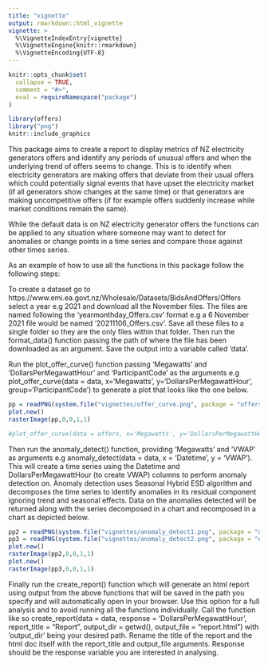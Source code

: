 ```yaml
---
title: "vignette"
output: rmarkdown::html_vignette
vignette: >
  %\VignetteIndexEntry{vignette}
  %\VignetteEngine{knitr::rmarkdown}
  %\VignetteEncoding{UTF-8}
---
```


```r
knitr::opts_chunk$set(
  collapse = TRUE,
  comment = "#>",
  eval = requireNamespace("package")
)
```

```r
library(offers)
library("png")
knitr::include_graphics
```

This package aims to create a report to display metrics of NZ electricity generators offers and identify any periods of unusual offers and when the underlying trend of offers seems to change.  This is to identify when electricity generators are making offers that deviate from their usual offers which could potentially signal events that have upset the electricity market (if all generators show changes at the same time) or that generators are making uncompetitive offers (if for example offers suddenly increase while market conditions remain the same). 

While the default data is on NZ electricity generator offers the functions can be applied to any situation where someone may want to detect for anomalies or change points in a time series and compare those against other times series. 

As an example of how to use all the functions in this package follow the following steps: 

To create a dataset go to https://www.emi.ea.govt.nz/Wholesale/Datasets/BidsAndOffers/Offers select a year e.g 2021 and download all the November files. The files are named following the 'yearmonthday_Offers.csv' format e.g a 6 November 2021 file would be named '20211106_Offers.csv'. Save all these files to a single folder so they are the only files within that folder. Then run the format_data() function passing the path of where the file has been downloaded as an argument. Save the output into a variable called 'data'. 

Run the plot_offer_curve() function passing 'Megawatts' and 'DollarsPerMegawattHour' and 'ParticipantCode' as the arguments e.g plot_offer_curve(data = data, x='Megawatts', y='DollarsPerMegawattHour', group='ParticipantCode') to generate a plot that looks like the one below. 

```r
pp = readPNG(system.file("vignettes/offer_curve.png", package = "offers"))
plot.new() 
rasterImage(pp,0,0,1,1)

#plot_offer_curve(data = offers, x='Megawatts', y='DollarsPerMegawattHour', group='ParticipantCode')
```

Then run the anomaly_detect() function, providing 'Megawatts' and 'VWAP' as arguments e.g anomaly_detect(data = data, x = 'Datetime', y = 'VWAP'). This will create a time series using the Datetime and DollarsPerMegawattHour (to create VWAP) columns to perform anomaly detection on. Anomaly detection uses Seasonal Hybrid ESD algorithm and decomposes the time series to identify anomalies in its residual component ignoring trend and seasonal effects. Data on the anomalies detected will be returned along with the series decomposed in a chart and recomposed in a chart as depicted below. 

```r
pp2 = readPNG(system.file("vignettes/anomaly_detect1.png", package = "offers"))
pp3 = readPNG(system.file("vignettes/anomaly_detect2.png", package = "offers"))
plot.new()
rasterImage(pp2,0,0,1,1)
plot.new()
rasterImage(pp3,0,0,1,1)
```

Finally run the create_report() function which will generate an html report using output from the above functions that will be saved in the path you specify and will automatically open in your browser. Use this option for a full analysis and to avoid running all the functions individually. Call the function like so create_report(data = data, response = 'DollarsPerMegawattHour', report_title = "Report", output_dir = getwd(), output_file = "report.html") with 'output_dir' being your desired path. Rename the title of the report and the html doc itself with the report_title and output_file arguments. Response should be the response variable you are interested in analysing. 
